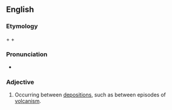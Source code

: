 ==English==

===Etymology===

{{en-term|inter-}} + {{en-term|deposition}} + {{en-term|al}}
===Pronunciation===
* {{IPA|ɪntɚˌdɛpəˈzɪʃənɔl}}

===Adjective===
{{en-adj|-}}

# {{geology}} Occurring between [[deposition]]s, such as between episodes of [[volcanism]].